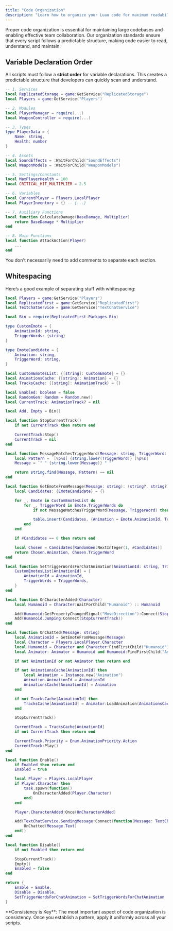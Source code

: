 ```yaml
---
title: "Code Organization"
description: "Learn how to organize your Luau code for maximum readability, maintainability, and consistency across your projects."
---
```


Proper code organization is essential for maintaining large codebases and enabling effective team collaboration. Our organization standards ensure that every script follows a predictable structure, making code easier to read, understand, and maintain.

## Variable Declaration Order

All scripts must follow a **strict order** for variable declarations. This creates a predictable structure that developers can quickly scan and understand.

```lua expandable
-- 1. Services
local ReplicatedStorage = game:GetService("ReplicatedStorage")
local Players = game:GetService("Players")

-- 2. Modules
local PlayerManager = require(...)
local WeaponController = require(...)

-- 3. Types
type PlayerData = {
    Name: string,
    Health: number
}

-- 4. Assets
local SoundEffects = :WaitForChild("SoundEffects")
local WeaponModels = :WaitForChild("WeaponModels")

-- 5. Settings/Constants
local MaxPlayerHealth = 100
local CRITICAL_HIT_MULTIPLIER = 2.5

-- 6. Variables
local CurrentPlayer = Players.LocalPlayer
local PlayerInventory = {} -- {...}

-- 7. Auxiliary Functions
local function CalculateDamage(BaseDamage, Multiplier)
    return BaseDamage * Multiplier
end

-- 8. Main Functions
local function AttackAction(Player)
	...
end
```

<Info>
  You don't necessarily need to add comments to separate each section.
</Info>

## Whitespacing

Here’s a good example of separating stuff with whitespacing:

```lua expandable
local Players = game:GetService("Players")
local ReplicatedFirst = game:GetService("ReplicatedFirst")
local TextChatService = game:GetService("TextChatService")

local Bin = require(ReplicatedFirst.Packages.Bin)

type CustomEmote = {
	AnimationId: string,
	TriggerWords: {string}
}

type EmoteCandidate = {
	Animation: string,
	TriggerWord: string,
}

local CustomEmotesList: {[string]: CustomEmote} = {}
local AnimationsCache: {[string]: Animation} = {}
local TracksCache: {[string]: AnimationTrack} = {}

local Enabled: boolean = false
local RandomGen: Random = Random.new()
local CurrentTrack: AnimationTrack? = nil

local Add, Empty = Bin()

local function StopCurrentTrack()
    if not CurrentTrack then return end

	CurrentTrack:Stop()
	CurrentTrack = nil
end

local function MessageMatchesTriggerWord(Message: string, TriggerWord: string): boolean
    local Pattern = `[%p%s] {string.lower(TriggerWord)} [%p%s]`
	Message = `" " {string.lower(Message)} " "`

	return string.find(Message, Pattern) ~= nil
end

local function GetEmoteFromMessage(Message: string): (string?, string?)
	local Candidates: {EmoteCandidate} = {}

	for _, Emote in CustomEmotesList do
		for _, TriggerWord in Emote.TriggerWords do
            if not MessageMatchesTriggerWord(Message, TriggerWord) then continue end

			table.insert(Candidates, {Animation = Emote.AnimationId, TriggerWord = TriggerWord})
		end
	end

	if #Candidates == 0 then return end

	local Chosen = Candidates[RandomGen:NextInteger(1, #Candidates)]
	return Chosen.Animation, Chosen.TriggerWord
end

local function SetTriggerWordsForChatAnimation(AnimationId: string, TriggerWords: {string})
	CustomEmotesList[AnimationId] = {
		AnimationId = AnimationId,
		TriggerWords = TriggerWords,
	}
end

local function OnCharacterAdded(Character)
	local Humanoid = Character:WaitForChild("Humanoid") :: Humanoid

	Add(Humanoid:GetPropertyChangedSignal("MoveDirection"):Connect(StopCurrentTrack))
	Add(Humanoid.Jumping:Connect(StopCurrentTrack))
end

local function OnChatted(Message: string)
	local AnimationId = GetEmoteFromMessage(Message)
	local Character = Players.LocalPlayer.Character
	local Humanoid = Character and Character:FindFirstChild("Humanoid")
	local Animator: Animator = Humanoid and Humanoid:FindFirstChild("Animator")

    if not AnimationId or not Animator then return end

	if not AnimationsCache[AnimationId] then
		local Animation = Instance.new("Animation")
		Animation.AnimationId = AnimationId
		AnimationsCache[AnimationId] = Animation
	end

	if not TracksCache[AnimationId] then
		TracksCache[AnimationId] = Animator:LoadAnimation(AnimationsCache[AnimationId])
	end

    StopCurrentTrack()

	CurrentTrack = TracksCache[AnimationId]
	if not CurrentTrack then return end

	CurrentTrack.Priority = Enum.AnimationPriority.Action
	CurrentTrack:Play()
end

local function Enable()
	if Enabled then return end
    Enabled = true

	local Player = Players.LocalPlayer
    if Player.Character then 
		task.spawn(function() 
			OnCharacterAdded(Player.Character) 
		end) 
	end

	Player.CharacterAdded:Once(OnCharacterAdded)

	Add(TextChatService.SendingMessage:Connect(function(Message: TextChatMessage)
        OnChatted(Message.Text)
    end))
end

local function Disable()
	if not Enabled then return end

	StopCurrentTrack()
	Empty()
	Enabled = false
end

return {
    Enable = Enable,
    Disable = Disable,
    SetTriggerWordsForChatAnimation = SetTriggerWordsForChatAnimation
}
```

<Note>
  **Consistency is Key**: The most important aspect of code organization is consistency. Once you establish a pattern, apply it uniformly across all your scripts.
</Note>